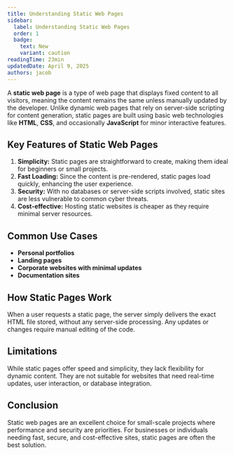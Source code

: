 ```yaml
---
title: Understanding Static Web Pages
sidebar:
  label: Understanding Static Web Pages
  order: 1
  badge:
    text: New
    variant: caution
readingTime: 23min
updatedDate: April 9, 2025
authors: jacob
---
```


A **static web page** is a type of web page that displays fixed content to all visitors, meaning the content remains the same unless manually updated by the developer. Unlike dynamic web pages that rely on server-side scripting for content generation, static pages are built using basic web technologies like **HTML**, **CSS**, and occasionally **JavaScript** for minor interactive features.

## Key Features of Static Web Pages

1. **Simplicity:** Static pages are straightforward to create, making them ideal for beginners or small projects.
2. **Fast Loading:** Since the content is pre-rendered, static pages load quickly, enhancing the user experience.
3. **Security:** With no databases or server-side scripts involved, static sites are less vulnerable to common cyber threats.
4. **Cost-effective:** Hosting static websites is cheaper as they require minimal server resources.

## Common Use Cases

- **Personal portfolios**
- **Landing pages**
- **Corporate websites with minimal updates**
- **Documentation sites**

## How Static Pages Work

When a user requests a static page, the server simply delivers the exact HTML file stored, without any server-side processing. Any updates or changes require manual editing of the code.

## Limitations

While static pages offer speed and simplicity, they lack flexibility for dynamic content. They are not suitable for websites that need real-time updates, user interaction, or database integration.

## Conclusion

Static web pages are an excellent choice for small-scale projects where performance and security are priorities. For businesses or individuals needing fast, secure, and cost-effective sites, static pages are often the best solution.
